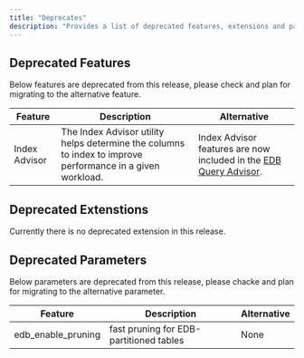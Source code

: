 ```yaml
---
title: "Deprecates"
description: "Provides a list of deprecated features, extensions and parameters for upgrading or migrating to EDB Postgres Advanced Server 16.x. "
---
```


## Deprecated Features
Below features are deprecated from this release, please check and plan for migrating to the alternative feature.

|         Feature          | Description |                      Alternative                       |
| ------------------------ | ------------ | ---------------------------------------------------------- |
| Index Advisor | The Index Advisor utility helps determine the columns to index to improve performance in a given workload.  |  Index Advisor features are now included in the [EDB Query Advisor](/pg_extensions/query_advisor/).

## Deprecated Extenstions
Currently there is no deprecated extension in this release.

## Deprecated Parameters
Below parameters are deprecated from this release, please chacke and plan for migrating to the alternative parameter.

|         Feature          | Description |                      Alternative                       |
| ------------------------ | ------------ | ---------------------------------------------------------- |
| edb_enable_pruning    | fast pruning for EDB-partitioned tables | None                          |
